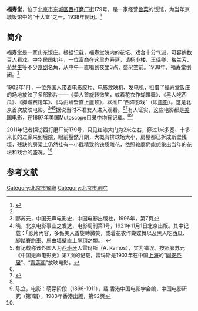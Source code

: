 '''福寿堂'''，位于[[北京市|北京市]][[东城区_(北京市)|东城区]][[西打磨厂街|西打磨厂街]]179号，是一家经营[[鲁菜|鲁菜]]的饭馆，为当年京城饭馆中的“十大堂”之一，1938年倒闭。<ref name=ifeng>{{Cite web |url=http://culture.ifeng.com/3/detail_2011_04/28/6034138_0.shtml |title=走走停停看北京百年影史：注定的世纪情缘，凤凰网，2011年04月28日 |access-date=2014年1月9日 |archive-url=https://web.archive.org/web/20140109075253/http://culture.ifeng.com/3/detail_2011_04/28/6034138_0.shtml |archive-date=2014年1月9日 |dead-url=yes }}</ref>

==简介==
福寿堂是一家山东饭庄。根据记载，福寿堂院内的花坛、戏台十分气派，可容纳数百人看戏。[[中华民国|中华民国]]初年，一位富商在这里办寿筵，请[[杨小楼|杨小楼]]、[[王瑶卿|王瑶卿]]、[[梅兰芳|梅兰芳]]、[[荀慧生|荀慧生]]等不少[[京剧|京剧]]名角，从中午一直唱到夜里3点，盛况空前。1938年，福寿堂倒闭。<ref name=ifeng/>

1902年1月，一位外国人带着电影胶片、电影放映机、发电机，租借了福寿堂饭庄的场地放映了多部影片——《美人首旋转微笑，或着花衣作蝴蝶舞》、《黑人吃西瓜》、《脚踏赛跑车》、《马由墙壁直上屋顶》，以推广“西洋影戏”（即[[电影|电影]]）。这是北京首次放映电影。<ref name=li>郦苏元，中国无声电影史，中国电影出版社，1996年，第7页</ref><ref>晓，北京电影事业之发达，电影周刊第1号，1921年11月1日北京出版。其中记载：「影片內容，多係美人首旋轉微笑，或着花衣作蝴蝶舞以及黑人吃西瓜、腳踏賽跑車、馬由墙壁直上屋頂之類。」</ref><ref>有记载称该外国人为[[西班牙|西班牙]]人雷玛斯（A. Ramos），实为错误。按照郦苏元《中国无声电影史》第7页的记载，雷玛斯是1903年在中国[[上海|上海]]的“[[同安茶居|同安茶居]]”、“[[青莲阁|青莲阁]]”放映电影。</ref>据说当时不准女人进入观看。<ref name=ifeng/><ref>{{Cite web |url=http://news.163.com/10/0307/14/6169V6C1000146BB.html |title=老北京的影剧院，网易，2010-03-07 |access-date=2014-01-09 |archive-url=https://web.archive.org/web/20180215084100/http://news.163.com/10/0307/14/6169V6C1000146BB.html |archive-date=2018-02-15 |dead-url=yes }}</ref>有人证实，这些电影都是[[美国|美国]]电影，在1897年美国Mutoscope目录中均有记载。<ref name=li/><ref>陈立，电影：萌芽阶段（1896-1911），载 香港中国电影学会编，中国电影研究（第1辑），1983年香港出版，第92页</ref>

2011年记者探访西打磨厂街179号，只见红漆大门为2米左右，穿过1米多宽、十多米长的过廊来到后院，眼前豁然开朗，大概有排球场大小，房屋都已拆成断壁残垣，残缺的房梁上仍然挂有一小截精致的铁质雕花，依照轮廓仍能想象出当年的花坛和戏台的盛况。<ref name=ifeng/>

==参考文献==
{{reflist}}

{{老北京城}}
[[Category:北京市餐廳|Category:北京市餐廳]]
[[Category:北京市剧院|Category:北京市剧院]]
